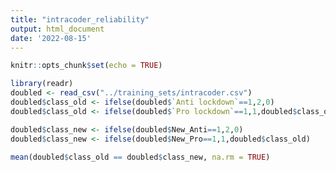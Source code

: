 ---
title: "intracoder_reliability"
output: html_document
date: '2022-08-15'
---

```{r setup, include=FALSE}
knitr::opts_chunk$set(echo = TRUE)
```

```{r}
library(readr)
doubled <- read_csv("../training_sets/intracoder.csv")
doubled$class_old <- ifelse(doubled$`Anti lockdown`==1,2,0)
doubled$class_old <- ifelse(doubled$`Pro lockdown`==1,1,doubled$class_old)

doubled$class_new <- ifelse(doubled$New_Anti==1,2,0)
doubled$class_new <- ifelse(doubled$New_Pro==1,1,doubled$class_old)


```

```{r}
mean(doubled$class_old == doubled$class_new, na.rm = TRUE)
```

